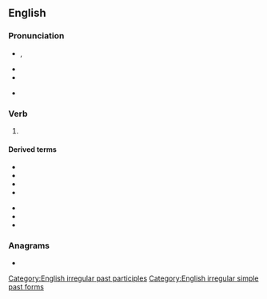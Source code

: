 {{also|Struck}}
==English==

===Pronunciation===
* {{a|RP|US}} {{IPA|en|/ˈstɹʌk/}},{{IPA|en|/st͡ʃɹʌk/}}
* {{audio|en|en-us-struck.ogg|Audio (US)}}
* {{rhymes|en|ʌk}}
* {{a|Northern English}} {{IPA|en|/ˈstɹʊk/}}

===Verb===
{{head|en|verb form}}

# {{en-past of|strike}}

====Derived terms====
{{der-top}}
* {{l|en|awe-struck}}
* {{l|en|horror-struck}}
* {{l|en|love-struck}}
* {{l|en|moonstruck}}
{{der-mid}}
* {{l|en|shock-struck}}
* {{l|en|star-struck}}
* {{l|en|sunstruck}}
{{der-bottom}}

===Anagrams===
* {{anagrams|en|a=ckrstu|trucks}}

[[Category:English irregular past participles]]
[[Category:English irregular simple past forms]]